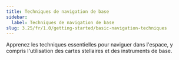```yaml
---
title: Techniques de navigation de base
sidebar:
  label: Techniques de navigation de base
slug: 3.25/fr/1.0/getting-started/basic-navigation-techniques
---
```


Apprenez les techniques essentielles pour naviguer dans l'espace, y compris l'utilisation des cartes stellaires et des instruments de base.
